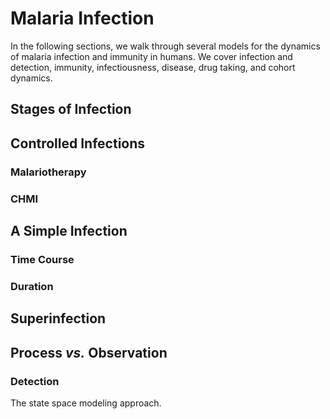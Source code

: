 
# Malaria Infection 

In the following sections, we walk through several models for the dynamics of malaria infection and immunity in humans. We cover infection and detection, immunity, infectiousness, disease, drug taking, and cohort dynamics.

## Stages of Infection 


## Controlled Infections 

### Malariotherapy 

### CHMI 

## A Simple Infection

### Time Course 

### Duration 

## Superinfection 

## Process *vs.* Observation

### Detection 

The state space modeling approach.



